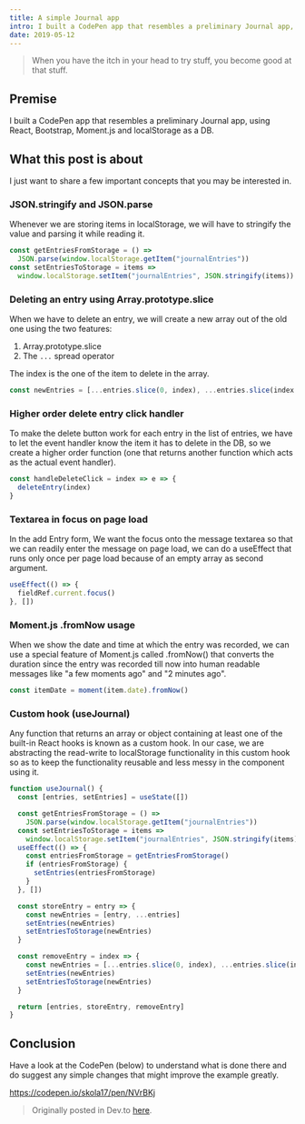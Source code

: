 ```yaml
---
title: A simple Journal app
intro: I built a CodePen app that resembles a preliminary Journal app, using React, Bootstrap, Moment.js and localStorage as a DB.
date: 2019-05-12
---
```


> When you have the itch in your head to try stuff, you become good at that stuff.

## Premise

I built a CodePen app that resembles a preliminary Journal app, using React, Bootstrap, Moment.js and localStorage as a DB.

## What this post is about

I just want to share a few important concepts that you may be interested in.

### JSON.stringify and JSON.parse

Whenever we are storing items in localStorage, we will have to stringify the value and parsing it while reading it.

```javascript
const getEntriesFromStorage = () =>
  JSON.parse(window.localStorage.getItem("journalEntries"))
const setEntriesToStorage = items =>
  window.localStorage.setItem("journalEntries", JSON.stringify(items))
```

### Deleting an entry using Array.prototype.slice

When we have to delete an entry, we will create a new array out of the old one using the two features:

1. Array.prototype.slice
2. The `...` spread operator

The index is the one of the item to delete in the array.

```javascript
const newEntries = [...entries.slice(0, index), ...entries.slice(index + 1)]
```

### Higher order delete entry click handler

To make the delete button work for each entry in the list of entries, we have to let the event handler know the item it has to delete in the DB, so we create a higher order function (one that returns another function which acts as the actual event handler).

```javascript
const handleDeleteClick = index => e => {
  deleteEntry(index)
}
```

### Textarea in focus on page load

In the add Entry form, We want the focus onto the message textarea so that we can readily enter the message on page load, we can do a useEffect that runs only once per page load because of an empty array as second argument.

```javascript
useEffect(() => {
  fieldRef.current.focus()
}, [])
```

### Moment.js .fromNow usage

When we show the date and time at which the entry was recorded, we can use a special feature of Moment.js called .fromNow() that converts the duration since the entry was recorded till now into human readable messages like "a few moments ago" and "2 minutes ago".

```javascript
const itemDate = moment(item.date).fromNow()
```

### Custom hook (useJournal)

Any function that returns an array or object containing at least one of the built-in React hooks is known as a custom hook. In our case, we are abstracting the read-write to localStorage functionality in this custom hook so as to keep the functionality reusable and less messy in the component using it.

```javascript
function useJournal() {
  const [entries, setEntries] = useState([])

  const getEntriesFromStorage = () =>
    JSON.parse(window.localStorage.getItem("journalEntries"))
  const setEntriesToStorage = items =>
    window.localStorage.setItem("journalEntries", JSON.stringify(items))
  useEffect(() => {
    const entriesFromStorage = getEntriesFromStorage()
    if (entriesFromStorage) {
      setEntries(entriesFromStorage)
    }
  }, [])

  const storeEntry = entry => {
    const newEntries = [entry, ...entries]
    setEntries(newEntries)
    setEntriesToStorage(newEntries)
  }

  const removeEntry = index => {
    const newEntries = [...entries.slice(0, index), ...entries.slice(index + 1)]
    setEntries(newEntries)
    setEntriesToStorage(newEntries)
  }

  return [entries, storeEntry, removeEntry]
}
```

## Conclusion

Have a look at the CodePen (below) to understand what is done there and do suggest any simple changes that might improve the example greatly.

https://codepen.io/skola17/pen/NVrBKj

> Originally posted in Dev.to [here](https://dev.to/chaituknag/a-simple-journal-app-using-react-localstorage-and-fun-23j8).
